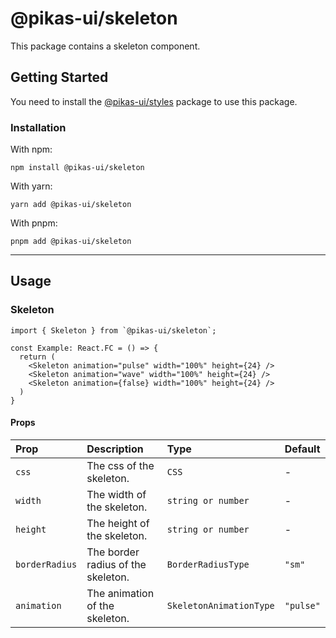 

<NextSeo title="Skeleton" />

# @pikas-ui/skeleton

This package contains a skeleton component.

## Getting Started

You need to install the <a href={stylesLink}>@pikas-ui/styles</a> package to use this package.

### Installation

With npm:

```
npm install @pikas-ui/skeleton
```

With yarn:

```
yarn add @pikas-ui/skeleton
```

With pnpm:

```
pnpm add @pikas-ui/skeleton
```

---

## Usage

### Skeleton

<SkeletonExample />

```tsx
import { Skeleton } from `@pikas-ui/skeleton`;

const Example: React.FC = () => {
  return (
    <Skeleton animation="pulse" width="100%" height={24} />
    <Skeleton animation="wave" width="100%" height={24} />
    <Skeleton animation={false} width="100%" height={24} />
  )
}
```

#### Props

| Prop           | Description                        | Type                    | Default   |
| :------------- | :--------------------------------- | :---------------------- | :-------- |
| `css`          | The css of the skeleton.           | `CSS`                   | -         |
| `width`        | The width of the skeleton.         | `string or number`      | -         |
| `height`       | The height of the skeleton.        | `string or number`      | -         |
| `borderRadius` | The border radius of the skeleton. | `BorderRadiusType`      | `"sm"`    |
| `animation`    | The animation of the skeleton.     | `SkeletonAnimationType` | `"pulse"` |
